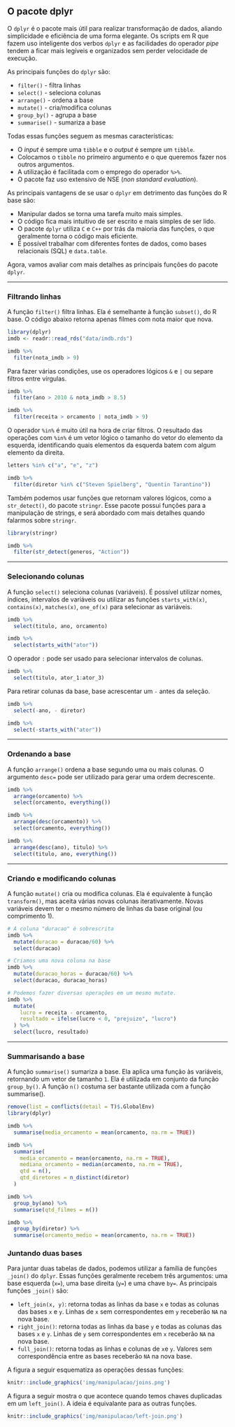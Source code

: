 ## O pacote dplyr


O `dplyr` é o pacote mais útil para realizar transformação de dados, aliando simplicidade e eficiência de uma forma elegante. Os scripts em R que fazem uso inteligente dos verbos `dplyr` e as facilidades do operador _pipe_ tendem a ficar mais legíveis e organizados sem perder velocidade de execução.

As principais funções do `dplyr` são:

- `filter()` - filtra linhas
- `select()` - seleciona colunas
- `arrange()` - ordena a base
- `mutate()` - cria/modifica colunas
- `group_by()` - agrupa a base
- `summarise()` - sumariza a base

Todas essas funções seguem as mesmas características:

- O _input_  é sempre uma `tibble` e o _output_  é sempre um `tibble`.
- Colocamos o `tibble` no primeiro argumento e o que queremos fazer nos outros argumentos.
- A utilização é facilitada com o emprego do operador `%>%`.
- O pacote faz uso extensivo de NSE (*non standard evaluation*).

As principais vantagens de se usar o `dplyr` em detrimento das funções do R base são:

- Manipular dados se torna uma tarefa muito mais simples.
- O código fica mais intuitivo de ser escrito e mais simples de ser lido.
- O pacote `dplyr` utiliza `C` e `C++` por trás da maioria das funções, o que geralmente torna o código mais eficiente.
- É possível trabalhar com diferentes fontes de dados, como bases relacionais (SQL) e `data.table`.



Agora, vamos avaliar com mais detalhes as principais funções do pacote `dplyr`.

-----------------------------------------------------

### Filtrando linhas

A função `filter()` filtra linhas. Ela é semelhante à função `subset()`, do R base. O código abaixo retorna apenas filmes com nota maior que nova.

```{r include=FALSE}
library(dplyr)
imdb <- readr::read_rds("data/imdb.rds")
```


```{r}
imdb %>%
  filter(nota_imdb > 9)
```

Para fazer várias condições, use os operadores lógicos `&` e `|` ou separe filtros entre vírgulas.

```{r}
imdb %>%
  filter(ano > 2010 & nota_imdb > 8.5)

imdb %>%
  filter(receita > orcamento | nota_imdb > 9)
```

O operador `%in%` é muito útil na hora de criar filtros. O resultado das operações com `%in%` é um vetor lógico o tamanho do vetor do elemento da esquerda, identificando quais elementos da esquerda batem com algum elemento da direita.

```{r}
letters %in% c("a", "e", "z")

imdb %>%
  filter(diretor %in% c("Steven Spielberg", "Quentin Tarantino"))
```

Também podemos usar funções que retornam valores lógicos, como a `str_detect()`, do pacote `stringr`. Esse pacote possui funções para a manipulação de strings, e será abordado com mais detalhes quando falarmos sobre `stringr`.

```{r}
library(stringr)

imdb %>%
  filter(str_detect(generos, "Action"))
```

-----------------------------------------------------

### Selecionando colunas

A função `select()` seleciona colunas (variáveis). É possível utilizar nomes, índices, intervalos de variáveis ou utilizar as funções `starts_with(x)`, `contains(x)`, `matches(x)`, `one_of(x)` para selecionar as variáveis.

```{r}
imdb %>%
  select(titulo, ano, orcamento)

imdb %>%
  select(starts_with("ator"))
```

O operador `:` pode ser usado para selecionar intervalos de colunas.

```{r}
imdb %>%
  select(titulo, ator_1:ator_3)
```

Para retirar colunas da base, base acrescentar um `-` antes da seleção.

```{r}
imdb %>%
  select(-ano, - diretor)

imdb %>%
  select(-starts_with("ator"))
```

-----------------------------------------------------

### Ordenando a base

A função `arrange()` ordena a base segundo uma ou mais colunas. O argumento `desc=` pode ser utilizado para gerar uma ordem decrescente.

```{r}
imdb %>%
  arrange(orcamento) %>%
  select(orcamento, everything())

imdb %>%
  arrange(desc(orcamento)) %>%
  select(orcamento, everything())

imdb %>%
  arrange(desc(ano), titulo) %>%
  select(titulo, ano, everything())
```

-----------------------------------------------------

### Criando e modificando colunas

A função `mutate()` cria ou modifica colunas. Ela é equivalente à função `transform()`, mas aceita várias novas colunas iterativamente. Novas variáveis devem ter o mesmo número de linhas da base original (ou comprimento 1).

```{r}
# A coluna "duracao" é sobrescrita
imdb %>%
  mutate(duracao = duracao/60) %>%
  select(duracao)

# Criamos uma nova coluna na base
imdb %>%
  mutate(duracao_horas = duracao/60) %>%
  select(duracao, duracao_horas)

# Podemos fazer diversas operações em um mesmo mutate.
imdb %>%
  mutate(
    lucro = receita - orcamento,
    resultado = ifelse(lucro < 0, "prejuizo", "lucro")
  ) %>%
  select(lucro, resultado)
```

-----------------------------------------------------

### Summarisando a base

A função `summarise()` sumariza a base. Ela aplica uma função às variáveis, retornando um vetor de tamanho `1`. Ela é utilizada em conjunto da função `group_by()`. A função `n()` costuma ser bastante utilizada com a função summarise().
```{r include=FALSE}
remove(list = conflicts(detail = T)$.GlobalEnv)
library(dplyr)
```

```{r}
imdb %>%
  summarise(media_orcamento = mean(orcamento, na.rm = TRUE))

imdb %>%
  summarise(
    media_orcamento = mean(orcamento, na.rm = TRUE),
    mediana_orcamento = median(orcamento, na.rm = TRUE),
    qtd = n(),
    qtd_diretores = n_distinct(diretor)
  )

imdb %>%
  group_by(ano) %>%
  summarise(qtd_filmes = n())

imdb %>%
  group_by(diretor) %>%
  summarise(orcamento_medio = mean(orcamento, na.rm = TRUE))
```

### Juntando duas bases

Para juntar duas tabelas de dados, podemos utilizar a família de funções `_join()` do `dplyr`. Essas funções geralmente recebem três argumentos: uma base esquerda (`x=`), uma base direita (`y=`) e uma chave `by=`. As principais funções `_join()` são:

- `left_join(x, y)`: retorna todas as linhas da base `x` e todas as colunas das bases `x` e `y`. Linhas de `x` sem correspondentes em `y` receberão `NA` na nova base.
- `right_join()`: retorna todas as linhas da base `y` e todas as colunas das bases `x` e `y`. Linhas de `y` sem correspondentes em `x` receberão `NA` na nova base.
- `full_join()`: retorna todas as linhas e colunas de `x`e `y`. Valores sem correspondência entre as bases receberão `NA` na nova base.

A figura a seguir esquematiza as operações dessas funções:

```{r, echo=FALSE, fig.align='center'}
knitr::include_graphics('img/manipulacao/joins.png')
```

A figura a seguir mostra o que acontece quando temos chaves duplicadas em um `left_join()`. A ideia é equivalante para as outras funções.

```{r, echo=FALSE, fig.align='center'}
knitr::include_graphics('img/manipulacao/left-join.png')
```


